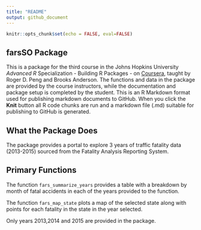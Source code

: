 ```yaml
---
title: "README"
output: github_document
---
```


```r
knitr::opts_chunk$set(echo = FALSE, eval=FALSE)
```

## farsSO Package

This is a package for the third course in the Johns Hopkins University *Advanced R* Specialization - Building R Packages - on [Coursera](https://www.coursera.org/specializations/r), taught by Roger D. Peng and Brooks Anderson. The functions and data in the package are provided by the course instructors, while the documentation and package setup is completed by the student. This is an R Markdown format used for publishing markdown documents to GitHub. When you click the **Knit** button all R code chunks are run and a markdown file (.md) suitable for publishing to GitHub is generated.

## What the Package Does

The package provides a portal to explore 3 years of traffic fatality data (2013-2015) sourced from the Fatality Analysis Reporting System. 

## Primary Functions

The function `fars_summarize_years` provides a table with a breakdown by month of fatal accidents in each of the years provided to the function. 

The function `fars_map_state` plots a map of the selected state along with points for each fatality in the state in the year selected. 

Only years 2013,2014 and 2015 are provided in the package. 
